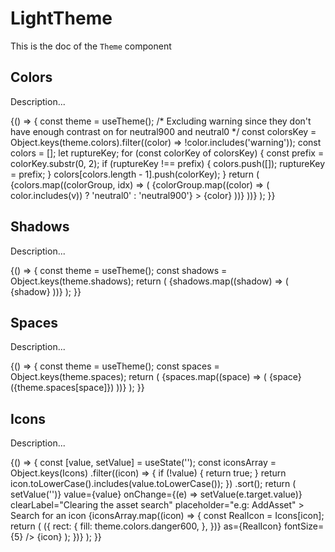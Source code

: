 <!--- TimePicker.stories.mdx --->


<Meta title="Design System/Components/LightTheme" component={Box} />

# LightTheme

This is the doc of the `Theme` component

## Colors

Description...

<Canvas>
  <Story name="colors">
    {() => {
      const theme = useTheme();
      /* Excluding warning since they don't have enough contrast on for neutral900 and neutral0 */
      const colorsKey = Object.keys(theme.colors).filter((color) => !color.includes('warning'));
      const colors = [];
      let ruptureKey;
      for (const colorKey of colorsKey) {
        const prefix = colorKey.substr(0, 2);
        if (ruptureKey !== prefix) {
          colors.push([]);
          ruptureKey = prefix;
        }
        colors[colors.length - 1].push(colorKey);
      }
      return (
        <Box>
          <Grid>
            {colors.map((colorGroup, idx) => (
              <GridItem key={`color-group-${idx}`} padding={4}>
                <Stack size={2}>
                  {colorGroup.map((color) => (
                    <Box
                      key={color}
                      padding={3}
                      background={color}
                      color={['600', '700', '800', '900'].some((v) => color.includes(v)) ? 'neutral0' : 'neutral900'}
                    >
                      {color}
                    </Box>
                  ))}
                </Stack>
              </GridItem>
            ))}
          </Grid>
        </Box>
      );
    }}
  </Story>
</Canvas>

## Shadows

Description...

<Canvas>
  <Story name="shadows">
    {() => {
      const theme = useTheme();
      const shadows = Object.keys(theme.shadows);
      return (
        <Box padding={8} background="neutral100">
          <Grid gap={4}>
            {shadows.map((shadow) => (
              <GridItem padding={8} shadow={shadow} background="neutral0" col={3} key={shadow}>
                {shadow}
              </GridItem>
            ))}
          </Grid>
        </Box>
      );
    }}
  </Story>
</Canvas>

## Spaces

Description...

<Canvas>
  <Story name="spaces">
    {() => {
      const theme = useTheme();
      const spaces = Object.keys(theme.spaces);
      return (
        <Box padding={8} background="neutral100">
          <Stack size={1}>
            {spaces.map((space) => (
              <Flex key={`space-${space}`}>
                <Box paddingLeft={2}>
                  <Typography>{space}</Typography> <Typography variant="pi">({theme.spaces[space]})</Typography>
                </Box>
              </Flex>
            ))}
          </Stack>
        </Box>
      );
    }}
  </Story>
</Canvas>

## Icons

Description...

<Canvas>
  <Story
    name="icons"
    parameters={{
      storyshots: { disable: true },
    }}
  >
    {() => {
      const [value, setValue] = useState('');
      const iconsArray = Object.keys(Icons)
        .filter((icon) => {
          if (!value) {
            return true;
          }
          return icon.toLowerCase().includes(value.toLowerCase());
        })
        .sort();
      return (
        <Box>
          <Box paddingBottom={8}>
            <SearchForm>
              <Searchbar
                name="searchbar"
                onClear={() => setValue('')}
                value={value}
                onChange={(e) => setValue(e.target.value)}
                clearLabel="Clearing the asset search"
                placeholder="e.g: AddAsset"
              >
                Search for an icon
              </Searchbar>
            </SearchForm>
          </Box>
          <Box padding={8} background="neutral100">
            <Grid gap={2}>
              {iconsArray.map((icon) => {
                const RealIcon = Icons[icon];
                return (
                  <GridItem padding={2} col={2} key={icon} background={'neutral0'}>
                    <Box>
                      <Icon
                        aria-hidden={true}
                        colors={(theme) => ({
                          rect: {
                            fill: theme.colors.danger600,
                          },
                        })}
                        as={RealIcon}
                        fontSize={5}
                      />
                    </Box>
                    <Box>
                      <Tooltip description="Copy import">
                        <CopyToClipboard text={`import ${icon} from '@strapi/icons/${icon}';`}>
                          <Typography fontWeight="bold" as="button" type="button">
                            {icon}
                          </Typography>
                        </CopyToClipboard>
                      </Tooltip>
                    </Box>
                  </GridItem>
                );
              })}
            </Grid>
          </Box>
        </Box>
      );
    }}
  </Story>
</Canvas>
